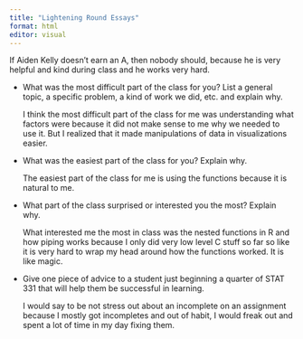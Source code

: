 ```yaml
---
title: "Lightening Round Essays"
format: html
editor: visual
---
```


If Aiden Kelly doesn't earn an A, then nobody should, because he is very helpful and kind during class and he works very hard.

-   What was the most difficult part of the class for you? List a general topic, a specific problem, a kind of work we did, etc. and explain why.

    I think the most difficult part of the class for me was understanding what factors were because it did not make sense to me why we needed to use it. But I realized that it made manipulations of data in visualizations easier.

-   What was the easiest part of the class for you? Explain why.

    The easiest part of the class for me is using the functions because it is natural to me.

-   What part of the class surprised or interested you the most? Explain why.

    What interested me the most in class was the nested functions in R and how piping works because I only did very low level C stuff so far so like it is very hard to wrap my head around how the functions worked. It is like magic.

-   Give one piece of advice to a student just beginning a quarter of STAT 331 that will help them be successful in learning.

    I would say to be not stress out about an incomplete on an assignment because I mostly got incompletes and out of habit, I would freak out and spent a lot of time in my day fixing them.
